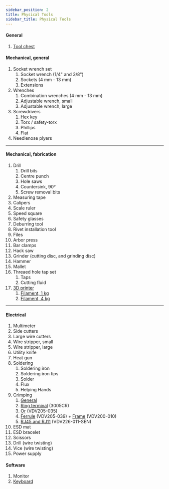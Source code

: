 ```yaml
---
sidebar_position: 2
title: Physical Tools
sidebar_title: Physical Tools
---
```


#### General

1. [Tool chest](https://www.homedepot.ca/product/husky-52-inch-9-drawer-mobile-workbench-with-solid-wood-top-in-gloss-white/1001542536)

#### Mechanical, general


1.  Socket wrench set
    1. Socket wrench (1/4" and 3/8")
    2. Sockets (4 mm - 13 mm)
    3. Extensions
2.  Wrenches 
    1. Combination wrenches (4 mm - 13 mm)
    2. Adjustable wrench, small
    3. Adjustable wrench, large
3.  Screwdrivers
    1. Hex key
    2. Torx / safety-torx
    3. Phillips
    4. Flat
4.  Needlenose plyers

---

#### Mechanical, fabrication

1.  Drill
    1. Drill bits
    2. Centre punch
    3. Hole saws
    4. Countersink, 90°
    5. Screw removal bits
2.  Measuring tape
3.  Calipers
4.  Scale ruler
5.  Speed square
6.  Safety glasses
7.  Deburring tool
8.  Rivet installation tool
9.  Files
10. Arbor press
11. Bar clamps
12. Hack saw
13. Grinder (cutting disc, and grinding disc)
14. Hammer
15. Mallet
16. Threaed hole tap set
    1. Taps
    2. Cutting fluid
17. [3D printer](https://www.prusa3d.com/category/original-prusa-mini/)
    1. [Filament, 1 kg](https://filaments.ca/collections/3d-filaments/products/ecotough-pla-2-0-black-1-75mm?variant=31774278615125)
    2. [Filament, 4 kg](https://filaments.ca/collections/3d-filaments/products/4kg-ecotough-pla-2-0-black-1-75mm?variant=32440440520789)

---

#### Electrical

1.  Multimeter
2.  Side cutters
3.  Large wire cutters
4.  Wire stripper, small
5.  Wire stripper, large
6.  Utility knife
7.  Heat gun
8.  Soldering
    1. Soldering iron
    2. Soldering iron tips
    3. Solder
    4. Flux
    5. Helping Hands
9.  Crimping
    1. [General](https://www.amazon.ca/Engineer-PA-21/dp/B002L6HJ8W)
    2. [Ring terminal](https://www.amazon.ca/Klein-Ratcheting-Crimper-10-22-AWG/dp/B07WMB61J5/ref=sr_1_3?crid=2U6UJL6RDHKIE&keywords=3005CR&qid=1664124237&qu=eyJxc2MiOiIwLjk3IiwicXNhIjoiMC4wMCIsInFzcCI6IjAuMDAifQ%3D%3D&sprefix=3005cr%2Caps%2C89&sr=8-3&th=1) (3005CR)
    3. [Or](https://www.amazon.ca/Klein-VDV205-035-VDV200010-Insulated-Terminals/dp/B007888BXK/ref=sr_1_18?crid=GTVKBEGTNGN3&keywords=crimper+klein&qid=1664123377&qu=eyJxc2MiOiIyLjY5IiwicXNhIjoiMS45MCIsInFzcCI6IjEuOTIifQ%3D%3D&s=hi&sprefix=crimper+klein%2Ctools%2C95&sr=1-18) (VDV205-035)
    4. [Ferrule](https://www.amazon.ca/VDV205-039-VDV200010-Insulated-Terminals-NonInsulated/dp/B007GSRBMY/ref=sr_1_1?crid=1PG5DL5WMT452&keywords=VDV205-039&qid=1664123900&qu=eyJxc2MiOiIwLjAwIiwicXNhIjoiMC4wMCIsInFzcCI6IjAuMDAifQ%3D%3D&sprefix=%2Caps%2C350&sr=8-1) (VDV205-039) + [Frame](https://www.amazon.ca/Klein-VDV200-010-Replacement-Ratcheting-Crimping/dp/B00788LS0S) (VDV200-010)
    5. [RJ45 and RJ11](https://www.kleintools.com/catalog/cable-tools/ratcheting-data-cable-crimper-stripper-cutter) (VDV226-011-SEN)
10. ESD mat
11. ESD bracelet
12. Scissors
13. Drill (wire twisting)
14. Vice (wire twisting)
15. Power supply

#### Software

1.  Monitor
2.  [Keyboard](https://www.logitech.com/en-ca/products/keyboards/k400-plus-touchpad-keyboard.html)
